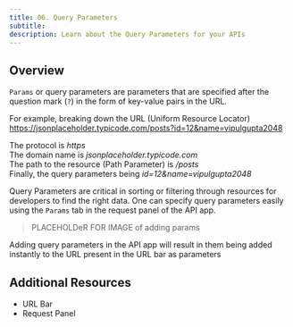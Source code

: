```yaml
---
title: 06. Query Parameters
subtitle:
description: Learn about the Query Parameters for your APIs
---
```


## Overview

`Params` or query parameters are parameters that are specified after the question mark (`?`) in the form of key-value pairs in the URL.

For example, breaking down the URL (Uniform Resource Locator) https://jsonplaceholder.typicode.com/posts?id=12&name=vipulgupta2048

The protocol is *https*  
The domain name is *jsonplaceholder.typicode.com*  
The path to the resource (Path Parameter) is */posts*  
Finally, the query parameters being *id=12&name=vipulgupta2048*  

Query Parameters are critical in sorting or filtering through resources for developers to find the right data. One can specify query parameters easily using the `Params` tab in the request panel of the API app.

> PLACEHOLDeR FOR IMAGE of adding params

Adding query parameters in the API app will result in them being added instantly to the URL present in the URL bar as parameters

## Additional Resources
- URL Bar
- Request Panel
